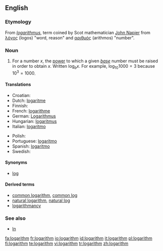 {{wikipedia}}
==English==

===Etymology===
From {{NL.}} ''[[logarithmus]]'', term coined by Scot mathematician [[w:John Napier|John Napier]] from {{Gr.}} [[λόγος]] (logos) "word, reason" and [[αριθμός]] (arithmos) "number".

===Noun===
{{en-noun}}
# {{mathematics}} For a number <math>x</math>, the [[power]] to which a given ''[[base]]'' number must be raised in order to obtain <math>x</math>.  Written <math>\log_b x</math>.  For example, <math>\log_{10} 1000 = 3</math> because <math>10^3 = 1000</math>.

====Translations====
{{top}}
* Croatian: {{t-|hr|logaritam|m}}
* Dutch: [[logaritme]]
* Finnish: {{t-|fi|logaritmi}}
* French: [[logarithme]] {{m}}
* German: [[Logarithmus]] {{m}}
* Hungarian: [[logaritmus]]
* Italian: [[logaritmo]] {{m}}
{{mid}}
* Polish: {{t-|pl|logarytm|m}}
* Portuguese: [[logaritmo]] {{m}}
* Spanish: [[logaritmo]] {{m}}
* Swedish: {{t+|sv|logaritm|c}}
{{bottom}}

====Synonyms====
*[[log]]

====Derived terms====
*[[common logarithm]], [[common log]]
*[[natural logarithm]], [[natural log]]
*[[logarithmancy]]

===See also===
*[[ln]]

[[fa:logarithm]]
[[fr:logarithm]]
[[io:logarithm]]
[[id:logarithm]]
[[it:logarithm]]
[[pl:logarithm]]
[[fi:logarithm]]
[[te:logarithm]]
[[vi:logarithm]]
[[tr:logarithm]]
[[zh:logarithm]]